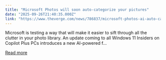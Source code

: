 ```yaml
---
title: "Microsoft Photos will soon auto-categorize your pictures"
date: "2025-09-26T21:40:35.000Z"
link: "https://www.theverge.com/news/786837/microsoft-photos-ai-auto-categorize-test"
---
```


Microsoft is testing a way that will make it easier to sift through all the clutter in your photo library. An update coming to all Windows 11 Insiders on Copilot Plus PCs introduces a new AI-powered f...

[Read more](https://www.theverge.com/news/786837/microsoft-photos-ai-auto-categorize-test)
